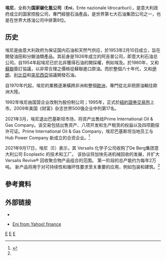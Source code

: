 {{for|名为埃尼的法国市镇|埃尼 (加来海峡省)}}
{{Infobox_Company
| company_name = Eni S.p.A.
| company_logo = Logo ENI.svg
| company_type = [[上市公司|上市公司]] ({{nyse|E}}, {{ISE|IT0003132476|ENI}})
| foundation = 1953
| location = {{flagicon|Italy}} [[意大利|意大利]][[罗马|罗马]]
| key_people = [[Roberto_Poli|Roberto Poli]]  Chairman<br />[[Paolo_Scaroni|Paolo Scaroni]] C.E.O.
| industry = 石油天然气
| products = [[石油|石油]]、[[天然气|天然气]]、[[能源|能源]]
| num_employees = 75,862 (2007)
| revenue = {{profit}} 880億[[歐元|歐元]] (2007)
| subsid = [[Saipem|Saipem]] , [[Agenzia_Giornalistica_Italia|AGI]],Versalis
| homepage = [https://web.archive.org/web/20071014020233/http://www.eni.it/home/home_en.html www.eni.it]
| image = D1Highway12Slovakia1.JPG
}}
'''埃尼'''，全称为'''国家碳化氢公司'''（'''Eni'''，Ente nazionale ldrocarburi），是意大利政府成立的国家控股公司，專門經營石油產品，是世界第七大石油集团公司之一，也是在世界大炼油公司中排第8位。

== 历史 ==
埃尼是由意大利政府为保证国内石油和天然气供应，於1953年2月10日成立，旨在開發油田和分銷油類產品。其前身是1926年成立的阿吉普公司，即意大利石油总公司。自1954年起埃尼已於北非獲得石油的開採權，例如埃及。於1960年，又和[[蘇聯|蘇聯]]簽訂協議，以非常合理之價格從蘇聯進口原油。而於整個六十年代，又和[[伊朗|伊朗]]、[[利比亞|利比亞]]和[[突尼西亞|突尼西亞]]協議開發石油。

自1970年代起，埃尼的業務逐漸橫跨非洲和整個[[歐洲|歐洲]]，專門從北非把原油輸往歐洲大陸。

1992年埃尼由国营企业改制为股份制公司；1995年，正式於[[紐約證券交易所|紐約證券交易所]]上市。2009年美国《财富》杂志世界500强企业中列第17名。

2021年3月，埃尼退出巴基斯坦市场，将资产出售给Prime International Oil & Gas Company。该交易包括出售资产、八项开发和生产租赁的权益以及四项勘探许可证。Prime International Oil & Gas Company，埃尼巴基斯坦当地员工与 Hub Power Company 新成立的合资企业。<ref name="mg21">{{cite web|url=https://www.mg21.com/e.html|title=全球第7大石油公司：意大利埃尼集团Eni SpA(E)|publisher=美股之家|date=2021-09-17|access-date=2021-09-18|archive-date=2021-09-18|archive-url=https://web.archive.org/web/20210918044934/https://www.mg21.com/e.html/|dead-url=no}}</ref>

2021年9月17日，埃尼（E）表示，其 Versalis 化学子公司收购了De Berg集团意大利公司 Ecoplastic 的技术和工厂。 该协议将加快先进机械回收的发展，并扩大 Versalis Revive® 回收聚合物产品组合的范围。 第一阶段的总产能约为每年2万吨。 新产品将用于对可持续性和循环性要求至关重要的应用，例如包装和建筑。<ref name="mg21"/>

== 參考資料 ==
{{Reflist}}

==外部链接==
* {{cite web 
|url=http://www.eni.it 
|title=Eni corporate website 
|language=it 
|accessdate=2008-05-10 
|archive-date=2017-07-16 
|archive-url=https://web.archive.org/web/20170716033124/https://www.eni.it/ 
|dead-url=no 
}}

* [http://finance.yahoo.com/q?s=E Eni from Yahoo! finance] {{Wayback|url=http://finance.yahoo.com/q?s=E |date=20160604184217 }}

[[Category:罗马公司|E]]
[[Category:意大利能源公司|E]]
[[Category:石油公司|E]]